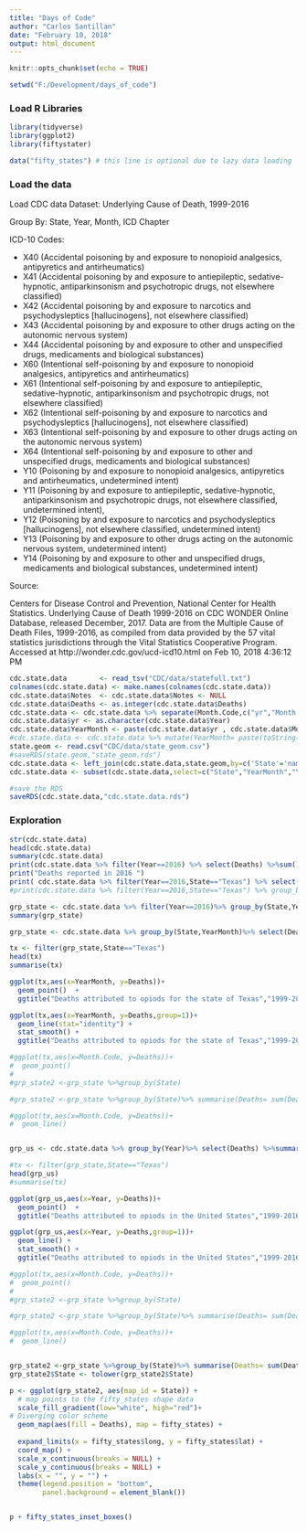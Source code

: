 ```yaml
---
title: "Days of Code"
author: "Carlos Santillan"
date: "February 10, 2018"
output: html_document
---
```


  
```r
knitr::opts_chunk$set(echo = TRUE)

setwd("F:/Development/days_of_code")
```

### Load R Libraries


```r

library(tidyverse)
library(ggplot2)
library(fiftystater)

data("fifty_states") # this line is optional due to lazy data loading
```

### Load the data
Load CDC data 
Dataset: Underlying Cause of Death, 1999-2016

Group By: State, Year, Month, ICD Chapter

ICD-10 Codes: 

* X40 (Accidental poisoning by and exposure to nonopioid analgesics, antipyretics and antirheumatics)
* X41 (Accidental poisoning by and exposure to antiepileptic, sedative-hypnotic, antiparkinsonism and psychotropic drugs, not elsewhere classified)
* X42 (Accidental poisoning by and exposure to narcotics and psychodysleptics [hallucinogens], not elsewhere classified)
* X43 (Accidental poisoning by and exposure to other drugs acting on the autonomic nervous system)
* X44 (Accidental poisoning by and exposure to other and unspecified drugs, medicaments and biological substances) 
* X60 (Intentional self-poisoning by and exposure to nonopioid analgesics, antipyretics and antirheumatics)
* X61 (Intentional self-poisoning by and exposure to antiepileptic, sedative-hypnotic, antiparkinsonism and psychotropic drugs, not elsewhere classified)
* X62 (Intentional self-poisoning by and exposure to narcotics and psychodysleptics [hallucinogens], not elsewhere classified)
* X63 (Intentional self-poisoning by and exposure to other drugs acting on the autonomic nervous system) 
* X64 (Intentional self-poisoning by and exposure to other and unspecified drugs, medicaments and biological substances) 
* Y10 (Poisoning by and exposure to nonopioid analgesics, antipyretics and antirheumatics, undetermined intent) 
* Y11 (Poisoning by and exposure to antiepileptic, sedative-hypnotic, antiparkinsonism and psychotropic drugs, not elsewhere classified, undetermined intent), 
* Y12 (Poisoning by and exposure to narcotics and psychodysleptics [hallucinogens], not elsewhere classified, undetermined intent)
* Y13 (Poisoning by and exposure to other drugs acting on the autonomic nervous system, undetermined intent)
* Y14 (Poisoning by and exposure to other and unspecified drugs, medicaments and biological substances, undetermined intent)

Source: 

Centers for Disease Control and Prevention, National Center for Health Statistics. Underlying Cause of Death 1999-2016 on CDC WONDER Online Database, released December, 2017. Data are from the Multiple Cause of Death Files, 1999-2016, as 
 compiled from data provided by the 57 vital statistics jurisdictions through the Vital Statistics Cooperative Program. Accessed at http://wonder.cdc.gov/ucd-icd10.html on Feb 10, 2018 4:36:12 PM 


```r

cdc.state.data        <- read_tsv("CDC/data/statefull.txt")
colnames(cdc.state.data) <- make.names(colnames(cdc.state.data))
cdc.state.data$Notes  <- cdc.state.data$Notes <- NULL
cdc.state.data$Deaths <- as.integer(cdc.state.data$Deaths)
cdc.state.data <- cdc.state.data %>% separate(Month.Code,c("yr","Month.Code"))
cdc.state.data$yr <- as.character(cdc.state.data$Year)
cdc.state.data$YearMonth <- paste(cdc.state.data$yr , cdc.state.data$Month.Code,sep="-")
#cdc.state.data <- cdc.state.data %>% mutate(YearMonth= paste(toString(Year) , "-" ,Month.Code))
state.geom <- read.csv("CDC/data/state_geom.csv")
#saveRDS(state.geom,"state_geom.rds")
cdc.state.data <- left_join(cdc.state.data,state.geom,by=c('State'='name'))
cdc.state.data <- subset(cdc.state.data,select=c("State","YearMonth","Year","Month.Code","Deaths","latitude","longitude"))

#save the RDS
saveRDS(cdc.state.data,"cdc.state.data.rds")


```



### Exploration 

```r
str(cdc.state.data)
head(cdc.state.data)
summary(cdc.state.data)
print(cdc.state.data %>% filter(Year==2016) %>% select(Deaths) %>%sum())
print("Deaths reported in 2016 ")
print( cdc.state.data %>% filter(Year==2016,State=="Texas") %>% select(Deaths) %>%sum())
#print(cdc.state.data %>% filter(Year==2016,State=="Texas") %>% group_by(Month.Code)  %>% select(Deaths)) %>%sum()
```



```r
grp_state <- cdc.state.data %>% filter(Year==2016)%>% group_by(State,YearMonth)%>% select(Deaths)
summary(grp_state)

```



```r
grp_state <- cdc.state.data %>% group_by(State,YearMonth)%>% select(Deaths)

tx <- filter(grp_state,State=="Texas")
head(tx)
summarise(tx)

ggplot(tx,aes(x=YearMonth, y=Deaths))+
  geom_point()  +
  ggtitle("Deaths attributed to opiods for the state of Texas","1999-2016")

ggplot(tx,aes(x=YearMonth, y=Deaths,group=1))+
  geom_line(stat="identity") +
  stat_smooth() +
  ggtitle("Deaths attributed to opiods for the state of Texas","1999-2016")

#ggplot(tx,aes(x=Month.Code, y=Deaths))+
#  geom_point()
#
#grp_state2 <-grp_state %>%group_by(State)

#grp_state2 <-grp_state %>%group_by(State)%>% summarise(Deaths= sum(Deaths))

#ggplot(tx,aes(x=Month.Code, y=Deaths))+
#  geom_line()



```


```r
grp_us <- cdc.state.data %>% group_by(Year)%>% select(Deaths) %>%summarise(Deaths= sum(Deaths))

#tx <- filter(grp_state,State=="Texas")
head(grp_us)
#summarise(tx)

ggplot(grp_us,aes(x=Year, y=Deaths))+
  geom_point()  +
  ggtitle("Deaths attributed to opiods in the United States","1999-2016")

ggplot(grp_us,aes(x=Year, y=Deaths,group=1))+
  geom_line() +
  stat_smooth() +
  ggtitle("Deaths attributed to opiods in the United States","1999-2016")

#ggplot(tx,aes(x=Month.Code, y=Deaths))+
#  geom_point()
#
#grp_state2 <-grp_state %>%group_by(State)

#grp_state2 <-grp_state %>%group_by(State)%>% summarise(Deaths= sum(Deaths))

#ggplot(tx,aes(x=Month.Code, y=Deaths))+
#  geom_line()



```

```r

grp_state2 <-grp_state %>%group_by(State)%>% summarise(Deaths= sum(Deaths))
grp_state2$State <- tolower(grp_state2$State)

p <- ggplot(grp_state2, aes(map_id = State)) + 
  # map points to the fifty_states shape data
  scale_fill_gradient(low="white", high="red")+
# Diverging color scheme
  geom_map(aes(fill = Deaths), map = fifty_states) +
  
  expand_limits(x = fifty_states$long, y = fifty_states$lat) +
  coord_map() +
  scale_x_continuous(breaks = NULL) + 
  scale_y_continuous(breaks = NULL) +
  labs(x = "", y = "") +
  theme(legend.position = "bottom", 
        panel.background = element_blank())


p + fifty_states_inset_boxes() 

```


